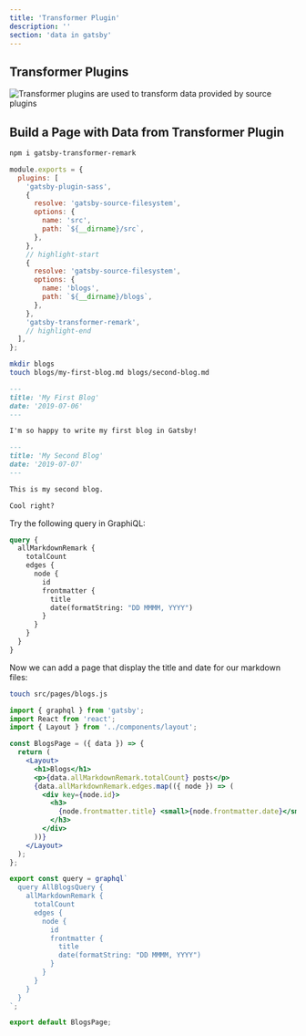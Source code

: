 ```yaml
---
title: 'Transformer Plugin'
description: ''
section: 'data in gatsby'
---
```


## Transformer Plugins

![Transformer plugins are used to transform data provided by source plugins](gatsbyjs-overview-highlight-transformer-plugin.png)

## Build a Page with Data from Transformer Plugin

```bash
npm i gatsby-transformer-remark
```

```javascript fileName=gatsby-config.js
module.exports = {
  plugins: [
    'gatsby-plugin-sass',
    {
      resolve: 'gatsby-source-filesystem',
      options: {
        name: 'src',
        path: `${__dirname}/src`,
      },
    },
    // highlight-start
    {
      resolve: 'gatsby-source-filesystem',
      options: {
        name: 'blogs',
        path: `${__dirname}/blogs`,
      },
    },
    'gatsby-transformer-remark',
    // highlight-end
  ],
};
```

```bash
mkdir blogs
touch blogs/my-first-blog.md blogs/second-blog.md
```

```md fileName=blogs/my-first-blog.md
---
title: 'My First Blog'
date: '2019-07-06'
---

I'm so happy to write my first blog in Gatsby!
```

```md fileName=blogs/second-blog.md
---
title: 'My Second Blog'
date: '2019-07-07'
---

This is my second blog.

Cool right?
```

Try the following query in GraphiQL:

```graphql
query {
  allMarkdownRemark {
    totalCount
    edges {
      node {
        id
        frontmatter {
          title
          date(formatString: "DD MMMM, YYYY")
        }
      }
    }
  }
}
```

Now we can add a page that display the title and date for our markdown files:

```bash
touch src/pages/blogs.js
```

```jsx fileName=src/pages/blogs.js
import { graphql } from 'gatsby';
import React from 'react';
import { Layout } from '../components/layout';

const BlogsPage = ({ data }) => {
  return (
    <Layout>
      <h1>Blogs</h1>
      <p>{data.allMarkdownRemark.totalCount} posts</p>
      {data.allMarkdownRemark.edges.map(({ node }) => (
        <div key={node.id}>
          <h3>
            {node.frontmatter.title} <small>{node.frontmatter.date}</small>
          </h3>
        </div>
      ))}
    </Layout>
  );
};

export const query = graphql`
  query AllBlogsQuery {
    allMarkdownRemark {
      totalCount
      edges {
        node {
          id
          frontmatter {
            title
            date(formatString: "DD MMMM, YYYY")
          }
        }
      }
    }
  }
`;

export default BlogsPage;
```
